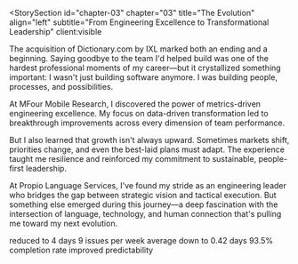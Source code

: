 
<StorySection 
  id="chapter-03"
  chapter="03" 
  title="The Evolution"
  align="left"
  subtitle="From Engineering Excellence to Transformational Leadership"
  client:visible
>
  The acquisition of Dictionary.com by IXL marked both an ending and a beginning. Saying goodbye to the team I'd helped build was one of the hardest professional moments of my career—but it crystallized something important: I wasn't just building software anymore. I was building people, processes, and possibilities.

  At MFour Mobile Research, I discovered the power of metrics-driven engineering excellence. My focus on data-driven transformation led to breakthrough improvements across every dimension of team performance.

  But I also learned that growth isn't always upward. Sometimes markets shift, priorities change, and even the best-laid plans must adapt. The experience taught me resilience and reinforced my commitment to sustainable, people-first leadership.

  At Propio Language Services, I've found my stride as an engineering leader who bridges the gap between strategic vision and tactical execution. But something else emerged during this journey—a deep fascination with the intersection of language, technology, and human connection that's pulling me toward my next evolution.
</StorySection>

<AchievementsCard title="Key Achievements at MFour Mobile Research" >
    <Achievement icon="⚡" metric="200% improvement in Issue Cycle time" highlight={true}>
      reduced to 4 days
    </Achievement>
    <Achievement icon="🚀" metric="182% increase in weekly issue resolution">
      9 issues per week average
    </Achievement>
    <Achievement icon="⏱️" metric="121% reduction in PR Cycle times">
      down to 0.42 days
    </Achievement>
    <Achievement icon="📊" metric="69% enhancement in sprint completion">
      93.5% completion rate
    </Achievement>
    <Achievement icon="🎯" metric="265% decrease in sprint carryover">
      improved predictability
    </Achievement>
  </AchievementsCard>

<SkillCloud 
  client:visible
/>